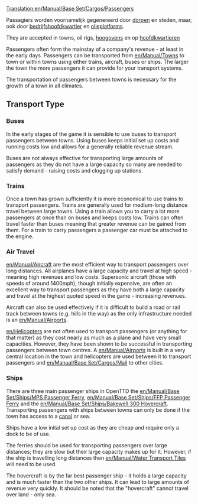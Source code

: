 [[Translation:en/Manual/Base Set/Cargos/Passengers]]

{{nl/Manual/Base Set/Cargos/Vracht|name=Passagiers
|image=en/Manual/Base Set/Cargos/Town.png
|geproduceerd=[[nl/Manual/Gemeente|Gemeente]], [[nl/Manual/Base Set/Industries/Olieplatform|Olieplatform]], [[nl/Archive/Manual/Hoofdkwartier|Hoofdkwartier]]
|geaccepteerd=[[nl/Manual/Gemeente|Gemeente]], [[nl/Manual/Base Set/Industries/Olieplatform|Olieplatform]], [[nl/Manual/Base Set/Industries/Hoogoven|Hoogoven]], [[nl/Archive/Manual/Hoofdkwartier|Hoofdkwartier]]
}}

Passagiers worden voornamelijk gegenereerd door [[nl/Manual/Gemeente|dorpen]] en steden, maar, ook door [[nl/Archive/Manual/Hoofdkwartier|bedrijfshoofdkwartier]] en [[nl/Manual/Base Set/Industries/Olieplatform|olieplatforms]].

They are accepted in towns, oil rigs, [[nl/Manual/Base Set/Industries/Hoogoven|hoogovens]] en op [[nl/Archive/Manual/Hoofdkwartier|hoofdkwartieren]]

Passengers often form the mainstay of a company's revenue - at least in the early days.  Passengers can be transported from [[en/Manual/Towns]] to town or within towns using either trains, aircraft, buses or ships.  The larger the town the more passengers it can provide for your transport systems.

The transportation of passengers between towns is necessary for the growth of a town in all climates.

==Transport Type==

===Buses===
In the early stages of the game it is sensible to use buses to transport passengers between towns. Using buses keeps initial set up costs and running costs low and allows for a generally reliable revenue stream.  

Buses are not always effective for transporting large amounts of passengers as they do not have a large capacity so many are needed to satisfy demand - raising costs and clogging up stations.

===Trains===
Once a town has grown sufficiently it is more economical to use trains to transport passengers.  Trains are generally used for medium-long distance travel between large towns.  Using a train allows you to carry a lot more passengers at once than on buses and keeps costs low.  Trains can often travel faster than buses meaning that greater revenue can be gained from them. For a train to carry passengers a passenger car must be attached to the engine.

===Air Travel===
[[en/Manual/Aircraft]] are the most efficient way to transport passengers over long distances.  All airplanes have a large capacity and travel at high speed - meaning high revenues and low costs.  Supersonic aircraft (those with speeds of around 1400mph), though initially expensive, are often an excellent way to transport passengers as they have both a large capacity and travel at the highest quoted speed in the game - increasing revenues.

Aircraft can also be used effectively if it is difficult to build a road or rail track between towns (e.g. hills in the way) as the only infrastructure needed is an [[en/Manual/Airports]].

[[en/Helicopters]] are not often used to transport passengers (or anything for that matter) as they cost nearly as much as a plane and have very small capacities.  However, they have been shown to be successful in transporting passengers between town centres.  A [[en/Manual/Airports]] is built in a very central location in the town and helicopters are used between it to transport passengers and [[en/Manual/Base Set/Cargos/Mail]] to other cities.

===Ships===
There are three main passenger ships in OpenTTD the [[en/Manual/Base Set/Ships/MPS Passenger Ferry]], [[en/Manual/Base Set/Ships/FFP Passenger Ferry]] and the [[en/Manual/Base Set/Ships/Bakewell 300 Hovercraft]].  Transporting passengers with ships between towns can only be done if the town has access to a [[en/Manual/Water Transport Tiles|canal]] or sea. 

Ships have a low inital set up cost as they are cheap and require only a dock to be of use.

The ferries should be used for transporting passengers over large distances; they are slow but their large capacity makes up for it.  However, if the ship is travelling long distances then [[en/Manual/Water Transport Tiles]] will need to be used.

The hovercraft is by the far best passenger ship - it holds a large capacity and is much faster than the two other ships. It can lead to large amounts of revenue very quickly.  It should be noted that the "hovercraft" cannot travel over land - only sea.